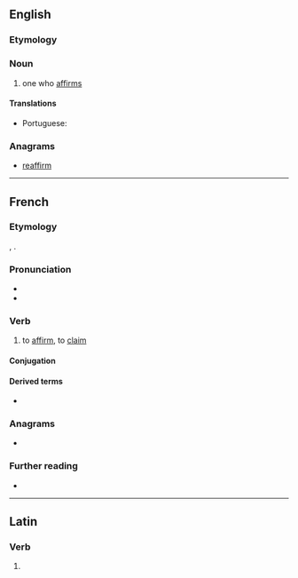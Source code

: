 ==English==

===Etymology===
{{suffix|affirm|er|id2=agent noun|lang=en}}

===Noun===
{{en-noun}}

# one who [[affirm]]s

====Translations====
{{trans-top|one who affirms}}
* Portuguese: {{t|pt|afirmador|m}}
{{trans-mid}}
{{trans-bottom}}

===Anagrams===
* [[reaffirm#English|reaffirm]]

----

==French==

===Etymology===
{{bor|fr|la|affirmāre}}, {{m|la|affirmō}}.

===Pronunciation===
* {{audio|Fr-affirmer.ogg|Audio|lang=fr}}
* {{IPA|/a.fiʁ.me/|lang=fr}}

===Verb===
{{fr-verb}}

# to [[affirm]], to [[claim]]

====Conjugation====
{{fr-conj-auto}}

====Derived terms====
* {{l|fr|affirmation}}

===Anagrams===
* {{l|fr|raffermi}}

===Further reading===
* {{R:TLFi}}

----

==Latin==

===Verb===
{{la-verb-form|affirmer}}

# {{inflection of|affirmō||1|s|pres|pasv|subj|lang=la}}